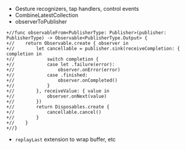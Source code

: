 - Gesture recognizers, tap handlers, control events
- CombineLatestCollection
- observerToPublisher

```
+//func observableFrom<PublisherType: Publisher>(publisher: PublisherType) -> Observable<PublisherType.Output> {
+//    return Observable.create { observer in
+//        let cancellable = publisher.sink(receiveCompletion: { completion in
+//            switch completion {
+//            case let .failure(error):
+//                observer.onError(error)
+//            case .finished:
+//                observer.onCompleted()
+//            }
+//        }, receiveValue: { value in
+//            observer.onNext(value)
+//        })
+//        return Disposables.create {
+//            cancellable.cancel()
+//        }
+//    }
+//}
```

- `replayLast` extension to wrap buffer, etc
